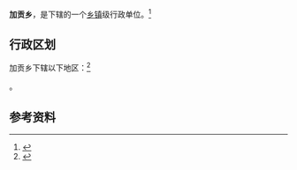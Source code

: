 {{中国乡级行政区|54/21/33/205/000}}

'''加贡乡'''，是{{PRC admin/fullname|54/21/33/205/000|3}}下辖的一个[[乡镇|乡镇]]级行政单位。<ref>{{PRC admin/ref sgc|{{PRC admin/parent|54/21/33/205/000}}}}</ref>

== 行政区划 ==

加贡乡下辖以下地区：<ref>{{PRC admin/ref sgc|54/21/33/205/000}}</ref>

{{PRC admin/children|54/21/33/205/000}}。

== 参考资料 ==

{{reflist}}

{{行政区划小作品}}
{{PRC admin/navcat|54/21/33/205/000}}